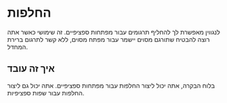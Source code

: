 # החלפות

לנגווין מאפשרת לך להחליף תרגומים עבור מפתחות ספציפיים. זה שימושי כאשר אתה רוצה להבטיח שתורגם מסוים יישמר עבור מפתח מסוים, ללא קשר לתרגום ברירת המחדל.

## איך זה עובד

בלוח הבקרה, אתה יכול ליצור החלפות עבור מפתחות ספציפיים. אתה יכול גם ליצור החלפות עבור שפות ספציפיות.